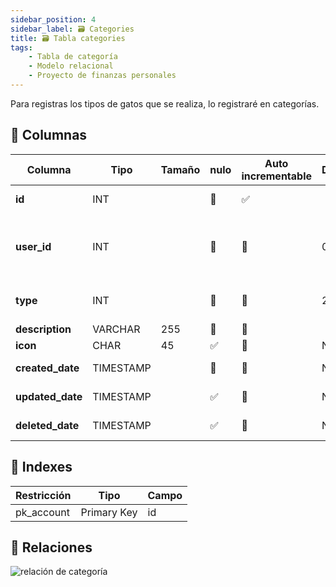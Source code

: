 ```yaml
---
sidebar_position: 4
sidebar_label: 🗃️ Categories
title: 🗃️ Tabla categories
tags:
    - Tabla de categoría
    - Modelo relacional
    - Proyecto de finanzas personales
---
```


Para registras los tipos de gatos que se realiza, lo registraré en categorías.

## 📄 Columnas

<table>
    <thead>
        <tr>
            <th>Columna</th>
            <th>Tipo</th>
            <th>Tamaño</th>
            <th>nulo</th>
            <th>Auto incrementable</th>
            <th>Default</th>
            <th>Comentario</th>
        </tr>
    </thead>
    <tbody>
        <tr>
            <td><strong>id</strong></td>
            <td>INT</td>
            <td></td>
            <td>🚫</td>
            <td>✅</td>
            <td></td>
            <td>Clave primaria</td>
        </tr>
        <tr>
            <td><strong>user_id</strong></td>
            <td>INT</td>
            <td></td>
            <td>🚫</td>
            <td>🚫</td>
            <td>0</td>
            <td>Identificador del usuario, que realiza la ultima operación</td>
        </tr>
        <tr>
            <td><strong>type</strong></td>
            <td>INT</td>
            <td></td>
            <td>🚫</td>
            <td>🚫</td>
            <td>2</td>
            <td>
                Tipo:<br/>
                1: ingreso<br/>
                2: egreso
            </td>
        </tr>
        <tr>
            <td><strong>description</strong></td>
            <td>VARCHAR</td>
            <td>255</td>
            <td>🚫</td>
            <td>🚫</td>
            <td></td>
            <td></td>
        </tr>
        <tr>
            <td><strong>icon</strong></td>
            <td>CHAR</td>
            <td>45</td>
            <td>✅</td>
            <td>🚫</td>
            <td>NULL</td>
            <td></td>
        </tr>
        <tr>
            <td><strong>created_date</strong></td>
            <td>TIMESTAMP</td>
            <td></td>
            <td>🚫</td>
            <td>🚫</td>
            <td>NOW()</td>
            <td>Información de auditoria</td>
        </tr>
        <tr>
            <td><strong>updated_date</strong></td>
            <td>TIMESTAMP</td>
            <td></td>
            <td>✅</td>
            <td>🚫</td>
            <td>NULL</td>
            <td>Información de auditoria</td>
        </tr>
        <tr>
            <td><strong>deleted_date</strong></td>
            <td>TIMESTAMP</td>
            <td></td>
            <td>✅</td>
            <td>🚫</td>
            <td>NULL</td>
            <td>Información de auditoria</td>
        </tr>
    </tbody>
</table>

## 📑 Indexes

<table>
    <thead>
        <tr>
            <th>Restricción</th>
            <th>Tipo</th>
            <th>Campo</th>
        </tr>
    </thead>
    <tbody>
        <tr>
            <td>pk_account</td>
            <td>Primary Key</td>
            <td>id</td>
        </tr>
    </tbody>
</table>

## 🚏 Relaciones

![relación de categoría](./../assets/relationships-category.png)

